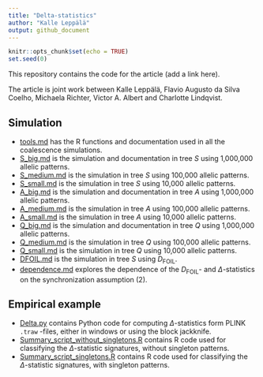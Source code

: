 ```yaml
---
title: "Delta-statistics"
author: "Kalle Leppälä"
output: github_document
---
```


```r

knitr::opts_chunk$set(echo = TRUE)
set.seed(0)

```

This repository contains the code for the article (add a link here).

The article is joint work between Kalle Leppälä, Flavio Augusto da Silva Coelho, Michaela Richter, Victor A. Albert and Charlotte Lindqvist.

## Simulation

+  [tools.md](https://github.com/KalleLeppala/Delta-statistics/blob/main/tools.md) has the R functions and documentation used in all the coalescence simulations.
+  [S_big.md](https://github.com/KalleLeppala/Delta-statistics/blob/main/S_big.md) is the simulation and documentation in tree $S$ using 1,000,000 allelic patterns.
+  [S_medium.md](https://github.com/KalleLeppala/Delta-statistics/blob/main/S_medium.md) is the simulation in tree $S$ using 100,000 allelic patterns.
+  [S_small.md](https://github.com/KalleLeppala/Delta-statistics/blob/main/S_small.md) is the simulation in tree $S$ using 10,000 allelic patterns.
+  [A_big.md](https://github.com/KalleLeppala/Delta-statistics/blob/main/A_big.md) is the simulation and documentation in tree $A$ using 1,000,000 allelic patterns.
+  [A_medium.md](https://github.com/KalleLeppala/Delta-statistics/blob/main/A_medium.md) is the simulation in tree $A$ using 100,000 allelic patterns.
+  [A_small.md](https://github.com/KalleLeppala/Delta-statistics/blob/main/A_small.md) is the simulation in tree $A$ using 10,000 allelic patterns.
+  [Q_big.md](https://github.com/KalleLeppala/Delta-statistics/blob/main/Q_big.md) is the simulation and documentation in tree $Q$ using 1,000,000 allelic patterns.
+  [Q_medium.md](https://github.com/KalleLeppala/Delta-statistics/blob/main/Q_medium.md) is the simulation in tree $Q$ using 100,000 allelic patterns.
+  [Q_small.md](https://github.com/KalleLeppala/Delta-statistics/blob/main/Q_small.md) is the simulation in tree $Q$ using 10,000 allelic patterns.
+  [DFOIL.md](https://github.com/KalleLeppala/Delta-statistics/blob/main/DFOIL.md) is the simulation in tree $S$ using $D_\text{FOIL}$.
+  [dependence.md](https://github.com/KalleLeppala/Delta-statistics/blob/main/dependence.md) explores the dependence of the $D_\text{FOIL}$- and $\Delta$-statistics on the synchronization assumption (2).

## Empirical example

+  [Delta.py](https://github.com/KalleLeppala/Delta-statistics/blob/main/Delta.py) contains Python code for computing $\Delta$-statistics form PLINK `.traw` -files, either in windows or using the block jackknife.
+  [Summary_script_without_singletons.R](https://github.com/KalleLeppala/Delta-statistics/blob/main/Summary_script_without_singletons.R) contains R code used for classifying the $\Delta$-statistic signatures, without singleton patterns.
+  [Summary_script_singletons.R](https://github.com/KalleLeppala/Delta-statistics/blob/main/Summary_script_singletons.R) contains R code used for classifying the $\Delta$-statistic signatures, with singleton patterns.
